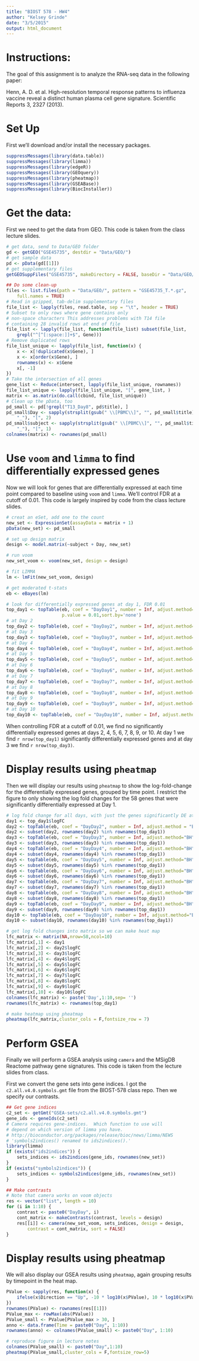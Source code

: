 ```yaml
---
title: "BIOST 578 - HW4"
author: "Kelsey Grinde"
date: "3/5/2015"
output: html_document
---
```


# Instructions:
The goal of this assignment is to analyze the RNA-seq data in the following paper:

Henn, A. D. et al. High-resolution temporal response patterns to influenza vaccine reveal a distinct human plasma cell gene signature. Scientific Reports 3, 2327 (2013).

# Set Up
First we'll download and/or install the necessary packages.

```r
suppressMessages(library(data.table))
suppressMessages(library(limma))
suppressMessages(library(edgeR))
suppressMessages(library(GEOquery))
suppressMessages(library(pheatmap))
suppressMessages(library(GSEABase))
suppressMessages(library(BiocInstaller))
```

# Get the data:
First we need to get the data from GEO. This code is taken from the class lecture slides.

```r
# get data, send to Data/GEO folder
gd <- getGEO("GSE45735", destdir = "Data/GEO/")
# get sample data
pd <- pData(gd[[1]])
# get supplementary files
getGEOSuppFiles("GSE45735", makeDirectory = FALSE, baseDir = "Data/GEO/")

## Do some clean-up
files <- list.files(path = "Data/GEO/", pattern = "GSE45735_T.*.gz", 
    full.names = TRUE)
# Read in gzipped, tab-delim supplementary files
file_list <- lapply(files, read.table, sep = "\t", header = TRUE)
# Subset to only rows where gene contains only
# non-space characters This addresses problems with T14 file
# containing 28 invalid rows at end of file
file_list <- lapply(file_list, function(file_list) subset(file_list, 
    grepl("^[^[:space:]]+$", Gene)))
# Remove duplicated rows
file_list_unique <- lapply(file_list, function(x) {
    x <- x[!duplicated(x$Gene), ]
    x <- x[order(x$Gene), ]
    rownames(x) <- x$Gene
    x[, -1]
})
# Take the intersection of all genes
gene_list <- Reduce(intersect, lapply(file_list_unique, rownames))
file_list_unique <- lapply(file_list_unique, "[", gene_list, )
matrix <- as.matrix(do.call(cbind, file_list_unique))
# Clean up the pData, too
pd_small <- pd[!grepl("T13_Day8", pd$title), ]
pd_small$Day <- sapply(strsplit(gsub(" \\[PBMC\\]", "", pd_small$title), 
    "_"), "[", 2)
pd_small$subject <- sapply(strsplit(gsub(" \\[PBMC\\]", "", pd_small$title), 
    "_"), "[", 1)
colnames(matrix) <- rownames(pd_small)
```

# Use `voom` and `limma` to find differentially expressed genes
Now we will look for genes that are differentially expressed at each time point compared to baseline using `voom` and `limma`. We'll control FDR at a cutoff of 0.01. This code is largely inspired by code from the class lecture slides.

```r
# creat an eSet, add one to the count
new_set <- ExpressionSet(assayData = matrix + 1)
pData(new_set) <- pd_small

# set up design matrix
design <- model.matrix(~subject + Day, new_set)

# run voom
new_set_voom <- voom(new_set, design = design)

# fit LIMMA
lm <- lmFit(new_set_voom, design)

# get moderated t-stats
eb <- eBayes(lm)

# look for differentially expressed genes at day 1, FDR 0.01
top_day1 <- topTable(eb, coef = "DayDay1", number = Inf, adjust.method="BH", 
                     p.value = 0.01,sort.by='none')
# at Day 2
top_day2 <- topTable(eb, coef = "DayDay2", number = Inf, adjust.method="BH", p.value = 0.01)
# at Day 3
top_day3 <- topTable(eb, coef = "DayDay3", number = Inf, adjust.method="BH", p.value = 0.01)
# at Day 4
top_day4 <- topTable(eb, coef = "DayDay4", number = Inf, adjust.method="BH", p.value = 0.01)
# at Day 5
top_day5 <- topTable(eb, coef = "DayDay5", number = Inf, adjust.method="BH", p.value = 0.01)
# at Day 6
top_day6 <- topTable(eb, coef = "DayDay6", number = Inf, adjust.method="BH", p.value = 0.01)
# at Day 7
top_day7 <- topTable(eb, coef = "DayDay7", number = Inf, adjust.method="BH", p.value = 0.01)
# at Day 8
top_day8 <- topTable(eb, coef = "DayDay8", number = Inf, adjust.method="BH", p.value = 0.01)
# at Day 9
top_day9 <- topTable(eb, coef = "DayDay9", number = Inf, adjust.method="BH", p.value = 0.01)
# at Day 10
top_day10 <- topTable(eb, coef = "DayDay10", number = Inf, adjust.method="BH", p.value = 0.01)
```

When controlling FDR at a cutoff of 0.01, we find no significantly differentially expressed genes at days 2, 4, 5, 6, 7, 8, 9, or 10. At day 1 we find `r nrow(top_day1)` significantly differentially expressed genes and at day 3 we find `r nrow(top_day3)`.

# Display results using `pheatmap`
Then we will display our results using `pheatmap` to show the log-fold-change for the differentially expressed genes, grouped by time point. I restrict the figure to only showing the log fold changes for the 58 genes that were significantly differentially expressed at Day 1.

```r
# log fold change for all days, with just the genes significantly DE at day 1 
day1 <- top_day1$logFC
day2 <- topTable(eb, coef = "DayDay2", number = Inf, adjust.method = "BH",sort.by='none')
day2 <- subset(day2, rownames(day2) %in% rownames(top_day1))
day3 <- topTable(eb, coef = "DayDay3", number = Inf, adjust.method="BH",sort.by='none')
day3 <- subset(day3, rownames(day3) %in% rownames(top_day1))
day4 <- topTable(eb, coef = "DayDay4", number = Inf, adjust.method="BH",sort.by='none')
day4 <- subset(day4, rownames(day4) %in% rownames(top_day1))
day5 <- topTable(eb, coef = "DayDay5", number = Inf, adjust.method="BH",sort.by='none')
day5 <- subset(day5, rownames(day5) %in% rownames(top_day1))
day6 <- topTable(eb, coef = "DayDay6", number = Inf, adjust.method="BH",sort.by='none')
day6 <- subset(day6, rownames(day6) %in% rownames(top_day1))
day7 <- topTable(eb, coef = "DayDay7", number = Inf, adjust.method="BH",sort.by='none')
day7 <- subset(day7, rownames(day7) %in% rownames(top_day1))
day8 <- topTable(eb, coef = "DayDay8", number = Inf, adjust.method="BH",sort.by='none')
day8 <- subset(day8, rownames(day8) %in% rownames(top_day1))
day9 <- topTable(eb, coef = "DayDay9", number = Inf, adjust.method="BH",sort.by='none')
day9 <- subset(day9, rownames(day9) %in% rownames(top_day1))
day10 <- topTable(eb, coef = "DayDay10", number = Inf, adjust.method="BH",sort.by='none')
day10 <- subset(day10, rownames(day10) %in% rownames(top_day1))

# get log fold changes into matrix so we can make heat map
lfc_matrix <- matrix(NA,nrow=58,ncol=10)
lfc_matrix[,1] <- day1
lfc_matrix[,2] <- day2$logFC
lfc_matrix[,3] <- day3$logFC
lfc_matrix[,4] <- day4$logFC
lfc_matrix[,5] <- day5$logFC
lfc_matrix[,6] <- day6$logFC
lfc_matrix[,7] <- day7$logFC
lfc_matrix[,8] <- day8$logFC
lfc_matrix[,9] <- day9$logFC
lfc_matrix[,10] <- day10$logFC
colnames(lfc_matrix) <- paste('Day',1:10,sep= '')
rownames(lfc_matrix) <- rownames(top_day1)

# make heatmap using pheatmap
pheatmap(lfc_matrix,cluster_cols = F,fontsize_row = 7)
```

# Perform GSEA
Finally we will perform a GSEA analysis using `camera` and the MSigDB Reactome pathway gene signatures. This code is taken from the lecture slides from class.

First we convert the gene sets into gene indices. I got the `c2.all.v4.0.symbols.gmt` file from the BIOST-578 class repo. Then we specify our contrasts.
```r
## Get gene indices
c2_set <- getGmt("GSEA-sets/c2.all.v4.0.symbols.gmt")
gene_ids <- geneIds(c2_set)
# Camera requires gene-indices.  Which function to use will
# depend on which version of limma you have.
# http://bioconductor.org/packages/release/bioc/news/limma/NEWS
# 'symbols2indices() renamed to ids2indices().'
library(limma)
if (exists("ids2indices")) {
    sets_indices <- ids2indices(gene_ids, rownames(new_set))
}
if (exists("symbols2indices")) {
    sets_indices <- symbols2indices(gene_ids, rownames(new_set))
}

## Make contrasts
# Note that camera works on voom objects
res <- vector("list", length = 10)
for (i in 1:10) {
    contrast <- paste0("DayDay", i)
    cont_matrix <- makeContrasts(contrast, levels = design)
    res[[i]] <- camera(new_set_voom, sets_indices, design = design, 
        contrast = cont_matrix, sort = FALSE)
}
```

# Display results using pheatmap
We will also display our GSEA results using `pheatmap`, again grouping results by timepoint in the heat map.

```r
PValue <- sapply(res, function(x) {
    ifelse(x$Direction == "Up", -10 * log10(x$PValue), 10 * log10(x$PValue))
})
rownames(PValue) <- rownames(res[[1]])
PValue_max <- rowMax(abs(PValue))
PValue_small <- PValue[PValue_max > 30, ]
anno <- data.frame(Time = paste0("Day", 1:10))
rownames(anno) <- colnames(PValue_small) <- paste0("Day", 1:10)

# reproduce figure in lecture notes
colnames(PValue_small) <- paste0("Day",1:10)
pheatmap(PValue_small,cluster_cols = F,fontsize_row=5)
```
